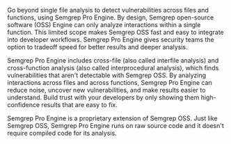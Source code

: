 Go beyond single file analysis to detect vulnerabilities across files and functions, using Semgrep Pro Engine. By design, Semgrep open-source software (OSS) Engine can only analyze interactions within a single function. This limited scope makes Semgrep OSS fast and easy to integrate into developer workflows. Semgrep Pro Engine gives security teams the option to tradeoff speed for better results and deeper analysis.

Semgrep Pro Engine includes cross-file (also called interfile analysis) and cross-function analysis (also called interprocedural analysis), which finds vulnerabilities that aren't detectable with Semgrep OSS. By analyzing interactions across files and across functions, Semgrep Pro Engine can reduce noise, uncover new vulnerabilities, and make results easier to understand. Build trust with your developers by only showing them high-confidence results that are easy to fix.

Semgrep Pro Engine is a proprietary extension of Semgrep OSS. Just like Semgrep OSS, Semgrep Pro Engine runs on raw source code and it doesn't require compiled code for its analysis.